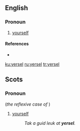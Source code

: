 ==English==

===Pronoun===
{{en-pron|the reflexive case of|ye}}

# {{lb|en|Geordie}} [[yourself]]

====References====
* {{R:Dobson & Irwin Newcastle 1970}}

[[ku:yersel]]
[[ru:yersel]]
[[tr:yersel]]

==Scots==

===Pronoun===
{{sco-pron}} (''the reflexive case of'' '''{{l|sco|ye}}''')

# [[yourself]]
#:''Tak a guid leuk at '''yersel'''.''